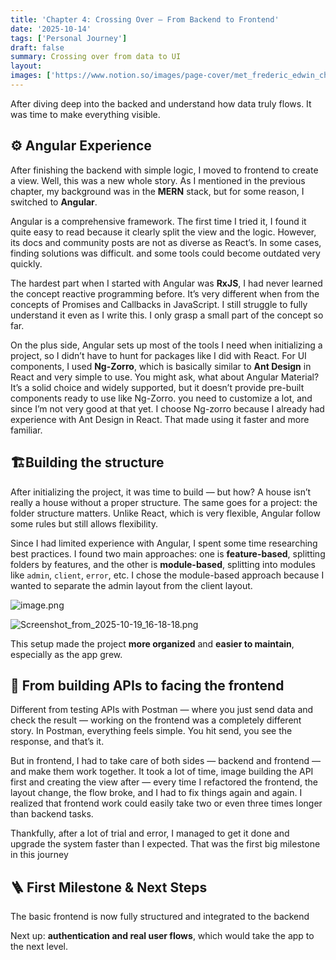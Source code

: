 ```yaml
---
title: 'Chapter 4: Crossing Over — From Backend to Frontend'
date: '2025-10-14'
tags: ['Personal Journey']
draft: false
summary: Crossing over from data to UI
layout: 
images: ['https://www.notion.so/images/page-cover/met_frederic_edwin_church_1871.jpg']
---
```



After diving deep into the backed and understand how data truly flows. It was time to make everything visible.


## **⚙️ Angular Experience** 


After finishing the backend with simple logic, I moved to frontend to create a view. Well, this was a new whole story. As I mentioned in the previous chapter, my background was in the **MERN** stack, but for some reason, I switched to **Angular**. 


Angular is a comprehensive framework. The first time I tried it, I found it quite easy to read because it clearly split the view and the logic. However, its docs and community posts are not as diverse as React’s. In some cases, finding solutions was difficult. and some tools could become outdated very quickly. 


The hardest part when I started with Angular was **RxJS**, I had never learned the concept reactive programming before. It’s very different when from the concepts of Promises and Callbacks in JavaScript. I still struggle to fully understand it even as I write this. I only grasp a small part of the concept so far. 


On the plus side, Angular sets up most of the tools I need when initializing a project, so I didn’t have to hunt for packages like I did with React. For UI components, I used **Ng-Zorro**, which is basically similar to **Ant Design** in React and very simple to use. You might ask, what about Angular Material? It’s a solid choice and widely supported, but it doesn’t provide pre-built components ready to use like Ng-Zorro. you need to customize a lot, and since I’m not very good at that yet. I choose Ng-zorro because I already had experience with Ant Design in React. That made using it faster and more familiar. 


## 🏗️Building the structure


After initializing the project, it was time to build — but how? A house isn’t really a house without a proper structure. The same goes for a project: the folder structure matters. Unlike React, which is very flexible, Angular follow some rules but still allows flexibility. 


Since I had limited experience with Angular, I spent some time researching best practices. I found two main approaches: one is **feature-based**, splitting folders by features, and the other is **module-based**, splitting into modules like `admin`, `client`, `error`, etc. I chose the module-based approach because I wanted to separate the admin layout from the client layout.


![image.png](https://prod-files-secure.s3.us-west-2.amazonaws.com/efeae8fb-3b44-437e-a57e-be87cac69182/9471d4ef-9cac-4817-b847-1363dace0287/image.png?X-Amz-Algorithm=AWS4-HMAC-SHA256&X-Amz-Content-Sha256=UNSIGNED-PAYLOAD&X-Amz-Credential=ASIAZI2LB46622AXK5BQ%2F20251026%2Fus-west-2%2Fs3%2Faws4_request&X-Amz-Date=20251026T171205Z&X-Amz-Expires=3600&X-Amz-Security-Token=IQoJb3JpZ2luX2VjENf%2F%2F%2F%2F%2F%2F%2F%2F%2F%2FwEaCXVzLXdlc3QtMiJGMEQCIFEnkgUB9utninkSlB4%2Fc3RPfkzXF7YHvTTy8SnajNauAiBXG0LYAdu46RMzwuUAg2fezGagDmMs8bvJoeOIgKmmjiqIBAiQ%2F%2F%2F%2F%2F%2F%2F%2F%2F%2F8BEAAaDDYzNzQyMzE4MzgwNSIMMx0utckkFnIkG9GrKtwDxP1d28%2FmfdBHPmtBKJV4JYD%2FT25UW92nzcRRrfx%2FvN4nmQgzRJ%2BR3jHjef5M43QOdtd%2FavmbY83LdXZytwFvIPANjc6B3gezrQQp5ioFCx4WT0NX1Tk%2BPVP18Vi1lfgKLLOjsq9Gutg1ttqD34QHVA0YmD6HWSgPpJ2BqQry5kh1Crgc569qjSKVaQtRMk2bzkI2OC7i8ZvZ5X%2F8XbD2pLFk16%2Bj1YJuEkrPyE0IhnJ2il75vH%2BT7W3qSoUgGHn8MkEgj2CPyHri%2FPCUmxNXMVy6ho7RxD%2BpAr94%2BGG7fEyXQDVeaeAw8b3YPIDTyjs655btTIWYtyFFv7KBV9I2KF8HGafKYlgCFA3FhUUmSP9usCQLFYaFv2fz1rUZjWqaVB1kvO%2B9RMVkYr0J9uedqe7tTR9Q6NAT1NnnUV4K0oGmuKa9RjP5DIeXu1RnAWPOHOuMLUln4LH%2BJ7SizL%2BvZZWnbSsZ3BTA1Svj3pFn2icwzxYUrTOs7bumL9%2BXfmgLm%2BNPs8AzHI4OveqvHcim2NxuND5SQ5gKz12Jtn8IHYJ5ciB1yn3%2F8bKbi6tYwxbrs3kolhz%2B1pRoleWS4aBLINoJ%2FJ1lDwXn1249DZ4JIQRfaDRP3h7R3MgECEgwgu%2F4xwY6pgFGyK%2BOTFH7L%2FJOCzs4sF53HI%2FJwsVOt4fLUHGeeCJdHuURxXFFJDQYj%2Bqy8Qrbg9%2BdU3zb5yyiiHzXgwyinhrkJR7IPxAD1oNT1nv08wH4eLtZ1LW8xV24rrvkXxxw4Pfd8IN93p88ppeVvLVwcNAHm3FiHKLiE4Q3wusWFAnEoeW6lcse%2FV3KvF%2BZXSEVsZTbUuxtDcvOfP7YMZMjgMZGJRh%2FSLCf&X-Amz-Signature=a649a4649f8206c5a08f1f08996d7f913cc4c337fe50125b1f699e5f0c4099ee&X-Amz-SignedHeaders=host&x-amz-checksum-mode=ENABLED&x-id=GetObject)


![Screenshot_from_2025-10-19_16-18-18.png](https://prod-files-secure.s3.us-west-2.amazonaws.com/efeae8fb-3b44-437e-a57e-be87cac69182/7f972964-0eb6-4f80-9cd4-38f251129d9f/Screenshot_from_2025-10-19_16-18-18.png?X-Amz-Algorithm=AWS4-HMAC-SHA256&X-Amz-Content-Sha256=UNSIGNED-PAYLOAD&X-Amz-Credential=ASIAZI2LB466VWS4JYDZ%2F20251026%2Fus-west-2%2Fs3%2Faws4_request&X-Amz-Date=20251026T171205Z&X-Amz-Expires=3600&X-Amz-Security-Token=IQoJb3JpZ2luX2VjENf%2F%2F%2F%2F%2F%2F%2F%2F%2F%2FwEaCXVzLXdlc3QtMiJHMEUCIQCjK4qW8ee3UzucKJwLV8dvypw%2BQbnpsyC9GzJXzhC%2BbgIgB0QAfVKSKGvxonWf%2Bc0hC63lulQWSilc5W7zb6mntNQqiAQIkP%2F%2F%2F%2F%2F%2F%2F%2F%2F%2FARAAGgw2Mzc0MjMxODM4MDUiDDmEMeNo2wqj70E%2FgSrcA%2BqSH9wZKXD%2F%2B%2FHoKOFsXEQtF8tK601zB1dIdA8osUbvOjHeC%2FI8Gr1zTJYXep%2Bgi4p0Wyv0667sEHHbupy3h3bPd53Ep%2F0B0W5cBKY7%2BY3iWuMt9KuIQCfTREx94Ds7wo1N5ZIr%2BHqTHK7a1%2FO9g4eXZWwLZfJPYiKOjzob5Rq7xkDUPqKFgFsN%2F10x01s%2Bl616iP2nTFTQyGKsTjmrKxoELjI2m37Z5Fw7hu7S0QI5VQBT%2Bnqeelkw%2FYV12h9EQ8YaQKYNABK1EFCPOl%2FaTh%2FkGb82MCo7yOhRrUuKqPRx480Y%2BZbhbCFAOTmvG2wDiOFTrG2TpXbaMQAHIykQqJSUQxrVOApfvXipjoAmVXMraihyBpWR9gjWpQ5qMc%2F6Np2kSIGlMx7WwKxh1ZRs2usX45HKI4EYrCuI4oAGEqS5m2HK2SSCo%2BJIeXiu8htv8WVELHTVy9ldnmpjrj8FzqU56nEmQrP%2Ff%2FLwE4xp09dTEc%2BQJJCkWTxsutqUzWOK5R%2BSbAMHMLmQcFAKbdTQ6pkBec2V81sQpGUfFYbSYvNMQYPNh0cdzTTYadDpjBVrGpv4vbGVVOL%2FYuhFg0Sly%2FJ5HqxmXYuoBbyyueHDjuFY%2Be%2Fxn%2BGUaHoeM%2FVaMJXv%2BMcGOqUB%2FJFJNtoKTTD1%2B7Iw9XVla9gs%2BJ%2Fal9JphQUkKqTk5Oj%2FXXIsey8fm5LpGMUjQSPkVZgkmQuVvs9K%2Fgem%2B34o0yuQ1I8uTMdw0HTvma4hCVrg0VNp6%2BXgrrPNlCjAqi1EJdOwVGBT7UDasiFjGvE4SE0Qu4z%2FxuSgRl6FKqW%2B%2BYOieX8hYLtIg3xQlYUckwSFiNsI1wcmTQdv3hptXuCy0YYi9MN%2B&X-Amz-Signature=91a49f5fdf7870fa63c9ec05f57d7d7753d1dc0d4489e80c53cb58e5c626ca85&X-Amz-SignedHeaders=host&x-amz-checksum-mode=ENABLED&x-id=GetObject)


This setup made the project **more organized** and **easier to maintain**, especially as the app grew.


## 🔄 From building APIs to facing the frontend


Different from testing APIs with Postman — where you just send data and check the result — working on the frontend was a completely different story. In Postman, everything feels simple. You hit send, you see the response, and that’s it.


But in frontend, I had to take care of both sides — backend and frontend — and make them work together.
It took a lot of time, image building the API first and creating the view after — every time I refactored the frontend, the layout change, the flow broke, and I had to fix things again and again. I realized that frontend work could easily take two or even three times longer than backend tasks. 


Thankfully, after a lot of trial and error, I managed to get it done and upgrade the system faster than I expected. That was the first big milestone in this journey


## 🪜 First Milestone & Next Steps


The basic frontend is now fully structured and integrated to the backend


Next up: **authentication and real user flows**, which would take the app to the next level.

